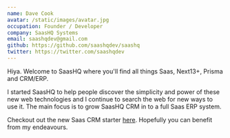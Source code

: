 ```yaml
---
name: Dave Cook
avatar: /static/images/avatar.jpg
occupation: Founder / Developer
company: SaasHQ Systems
email: saashqdev@gmail.com
github: https://github.com/saashqdev/saashq
twitter: https://twitter.com/saashqdev
---
```


Hiya. Welcome to SaasHQ where you'll find all things Saas, Next13+, Prisma and CRM/ERP.

I started SaasHQ to help people discover the simplicity and power of these new web technologies and I continue to search the web for new ways to use it. The main 
focus is to grow SaasHQ CRM in to a full Saas ERP system.

Checkout out the new Saas CRM starter [here](https://demo.saashq.org). Hopefully you can benefit from my endeavours.

